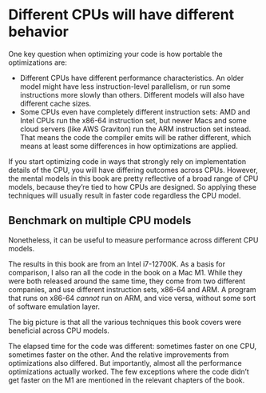 # Different CPUs will have different behavior

One key question when optimizing your code is how portable the optimizations are:

* Different CPUs have different performance characteristics.
  An older model might have less instruction-level parallelism, or run some instructions more slowly than others.
  Different models will also have different cache sizes.
* Some CPUs even have completely different instruction sets: AMD and Intel CPUs run the x86-64 instruction set, but newer Macs and some cloud servers (like AWS Graviton) run the ARM instruction set instead.
  That means the code the compiler emits will be rather different, which means at least some differences in how optimizations are applied.

If you start optimizing code in ways that strongly rely on implementation details of the CPU, you will have differing outcomes across CPUs.
However, the mental models in this book are pretty reflective of a broad range of CPU models, because they're tied to how CPUs are designed.
So applying these techniques will usually result in faster code regardless the CPU model.

## Benchmark on multiple CPU models

Nonetheless, it can be useful to measure performance across different CPU models.

The results in this book are from an Intel i7-12700K.
As a basis for comparison, I also ran all the code in the book on a Mac M1.
While they were both released around the same time, they come from two different companies, and use different instruction sets, x86-64 and ARM.
A program that runs on x86-64 _cannot_ run on ARM, and vice versa, without some sort of software emulation layer.

The big picture is that all the various techniques this book covers were beneficial across CPU models.

The elapsed time for the code was different: sometimes faster on one CPU, sometimes faster on the other.
And the relative improvements from optimizations also differed.
But importantly, almost all the performance optimizations actually worked.
The few exceptions where the code didn't get faster on the M1 are mentioned in the relevant chapters of the book.
